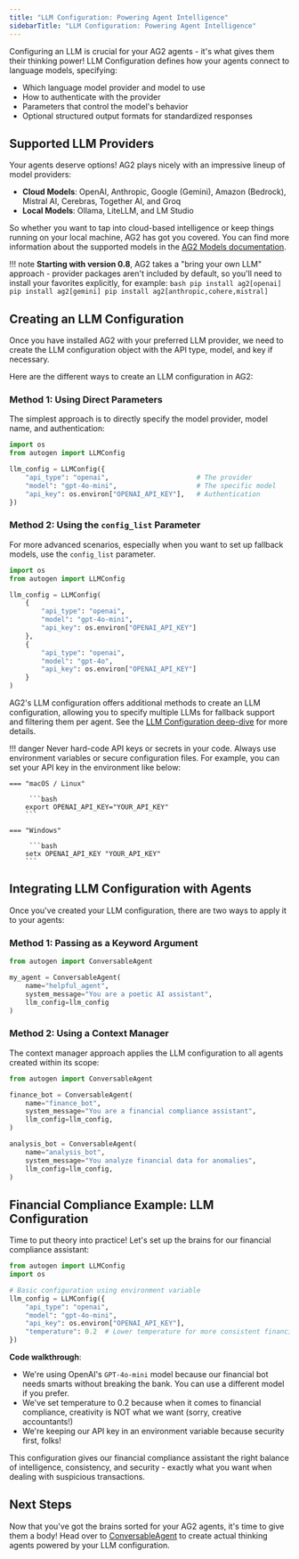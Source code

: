 ```yaml
---
title: "LLM Configuration: Powering Agent Intelligence"
sidebarTitle: "LLM Configuration: Powering Agent Intelligence"
---
```


Configuring an LLM is crucial for your AG2 agents - it's what gives them their thinking power! LLM Configuration defines how your agents connect to language models, specifying:

- Which language model provider and model to use
- How to authenticate with the provider
- Parameters that control the model's behavior
- Optional structured output formats for standardized responses

## Supported LLM Providers

Your agents deserve options! AG2 plays nicely with an impressive lineup of model providers:

- **Cloud Models**: OpenAI, Anthropic, Google (Gemini), Amazon (Bedrock), Mistral AI, Cerebras, Together AI, and Groq
- **Local Models**: Ollama, LiteLLM, and LM Studio

So whether you want to tap into cloud-based intelligence or keep things running on your local machine, AG2 has got you covered. You can find more information about the supported models in the [AG2 Models documentation](/docs/user-guide/models/amazon-bedrock).

!!! note
    **Starting with version 0.8**, AG2 takes a "bring your own LLM" approach - provider packages aren't included by default, so you'll need to install your favorites explicitly, for example:
    ```bash
    pip install ag2[openai]
    pip install ag2[gemini]
    pip install ag2[anthropic,cohere,mistral]
    ```

## Creating an LLM Configuration

Once you have installed AG2 with your preferred LLM provider, we need to create the LLM configuration object with the API type, model, and key if necessary.

Here are the different ways to create an LLM configuration in AG2:

### Method 1: Using Direct Parameters

The simplest approach is to directly specify the model provider, model name, and authentication:

```python hl_lines="4-8"
import os
from autogen import LLMConfig

llm_config = LLMConfig({
    "api_type": "openai",                      # The provider
    "model": "gpt-4o-mini",                    # The specific model
    "api_key": os.environ["OPENAI_API_KEY"],   # Authentication
})
```

### Method 2: Using the `config_list` Parameter

For more advanced scenarios, especially when you want to set up fallback models, use the `config_list` parameter.

```python hl_lines="4-17"
import os
from autogen import LLMConfig

llm_config = LLMConfig(
    {
        "api_type": "openai",
        "model": "gpt-4o-mini",
        "api_key": os.environ["OPENAI_API_KEY"]
    },
    {
        "api_type": "openai",
        "model": "gpt-4o",
        "api_key": os.environ["OPENAI_API_KEY"]
    }
)
```

AG2's LLM configuration offers additional methods to create an LLM configuration, allowing you to specify multiple LLMs for fallback support and filtering them per agent. See the [LLM Configuration deep-dive](/docs/user-guide/advanced-concepts/llm-configuration-deep-dive) for more details.



!!! danger
    Never hard-code API keys or secrets in your code. Always use environment variables or secure configuration files. For example, you can set your API key in the environment like below:

    === "macOS / Linux"

         ```bash
        export OPENAI_API_KEY="YOUR_API_KEY"
        ```

    === "Windows"

         ```bash
        setx OPENAI_API_KEY "YOUR_API_KEY"
        ```

## Integrating LLM Configuration with Agents

Once you've created your LLM configuration, there are two ways to apply it to your agents:

### Method 1: Passing as a Keyword Argument

```python hl_lines="6"
from autogen import ConversableAgent

my_agent = ConversableAgent(
    name="helpful_agent",
    system_message="You are a poetic AI assistant",
    llm_config=llm_config
)
```

### Method 2: Using a Context Manager

The context manager approach applies the LLM configuration to all agents created within its scope:

```python hl_lines="3-12"
from autogen import ConversableAgent

finance_bot = ConversableAgent(
    name="finance_bot",
    system_message="You are a financial compliance assistant",
    llm_config=llm_config,
)

analysis_bot = ConversableAgent(
    name="analysis_bot",
    system_message="You analyze financial data for anomalies",
    llm_config=llm_config,
)
```

## Financial Compliance Example: LLM Configuration

Time to put theory into practice! Let's set up the brains for our financial compliance assistant:

```python
from autogen import LLMConfig
import os

# Basic configuration using environment variable
llm_config = LLMConfig({
    "api_type": "openai",
    "model": "gpt-4o-mini",
    "api_key": os.environ["OPENAI_API_KEY"],
    "temperature": 0.2  # Lower temperature for more consistent financial analysis
})
```

**Code walkthrough**:

- We're using OpenAI's `GPT-4o-mini` model because our financial bot needs smarts without breaking the bank. You can use a different model if you prefer.
- We've set temperature to 0.2 because when it comes to financial compliance, creativity is NOT what we want (sorry, creative accountants!)
- We're keeping our API key in an environment variable because security first, folks!

This configuration gives our financial compliance assistant the right balance of intelligence, consistency, and security - exactly what you want when dealing with suspicious transactions.

## Next Steps

Now that you've got the brains sorted for your AG2 agents, it's time to give them a body! Head over to [ConversableAgent](/docs/user-guide/basic-concepts/conversable-agent) to create actual thinking agents powered by your LLM configuration.
